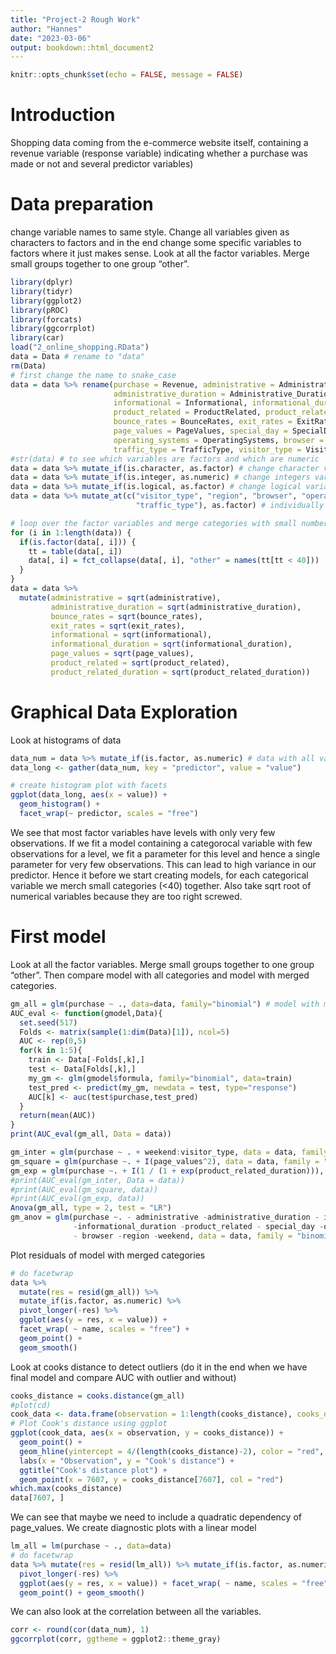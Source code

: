```yaml
---
title: "Project-2 Rough Work"
author: "Hannes"
date: "2023-03-06"
output: bookdown::html_document2
---
```


```r
knitr::opts_chunk$set(echo = FALSE, message = FALSE)
```

# Introduction
Shopping data coming from the e-commerce website itself, containing a revenue variable (response variable) indicating whether a purchase was made or not and several predictor variables)

# Data preparation
change variable names to same style. Change all variables given as characters to factors and in the end change some specific variables to factors where it just makes sense. Look at all the factor variables. Merge small groups together to one group "other".
```r
library(dplyr)
library(tidyr)
library(ggplot2)
library(pROC)
library(forcats)
library(ggcorrplot)
library(car)
load("2_online_shopping.RData")
data = Data # rename to "data"
rm(Data)
# first change the name to snake_case
data = data %>% rename(purchase = Revenue, administrative = Administrative,
                       administrative_duration = Administrative_Duration, 
                       informational = Informational, informational_duration = Informational_Duration,
                       product_related = ProductRelated, product_related_duration = ProductRelated_Duration,
                       bounce_rates = BounceRates, exit_rates = ExitRates,
                       page_values = PageValues, special_day = SpecialDay, month = Month,
                       operating_systems = OperatingSystems, browser = Browser, region = Region,
                       traffic_type = TrafficType, visitor_type = VisitorType, weekend = Weekend) 
#str(data) # to see which variables are factors and which are numeric
data = data %>% mutate_if(is.character, as.factor) # change character variables to factors
data = data %>% mutate_if(is.integer, as.numeric) # change integers variables to numeric
data = data %>% mutate_if(is.logical, as.factor) # change logical variables to factors
data = data %>% mutate_at(c("visitor_type", "region", "browser", "operating_systems",
                            "traffic_type"), as.factor) # individually change some variables to factors

# loop over the factor variables and merge categories with small number of observations together
for (i in 1:length(data)) {
  if(is.factor(data[, i])) {
    tt = table(data[, i])
    data[, i] = fct_collapse(data[, i], "other" = names(tt[tt < 40]))
  }
}
data = data %>% 
  mutate(administrative = sqrt(administrative),
         administrative_duration = sqrt(administrative_duration), 
         bounce_rates = sqrt(bounce_rates),
         exit_rates = sqrt(exit_rates),
         informational = sqrt(informational),
         informational_duration = sqrt(informational_duration), 
         page_values = sqrt(page_values), 
         product_related = sqrt(product_related),
         product_related_duration = sqrt(product_related_duration))
```


# Graphical Data Exploration

Look at histograms of data

```r
data_num = data %>% mutate_if(is.factor, as.numeric) # data with all variables as numeric
data_long <- gather(data_num, key = "predictor", value = "value")

# create histogram plot with facets
ggplot(data_long, aes(x = value)) + 
  geom_histogram() + 
  facet_wrap(~ predictor, scales = "free") 

```

We see that most factor variables have levels with only very few observations. If we fit a model containing a categorocal variable with few observations for a level, we fit a parameter for this level and hence a single parameter for very few observations. This can lead to high variance in our predictor. Hence it before we start creating models, for each categorical variable we merch small categories (<40) together. Also take sqrt root of numerical variables because they are too right screwed.

# First model 

Look at all the factor variables. Merge small groups together to one group "other".
Then compare model with all categories and model with merged categories.

```r
gm_all = glm(purchase ~ ., data=data, family="binomial") # model with merged categories
AUC_eval <- function(gmodel,Data){
  set.seed(517)
  Folds <- matrix(sample(1:dim(Data)[1]), ncol=5)
  AUC <- rep(0,5)
  for(k in 1:5){
    train <- Data[-Folds[,k],]
    test <- Data[Folds[,k],]
    my_gm <- glm(gmodel$formula, family="binomial", data=train)
    test_pred <- predict(my_gm, newdata = test, type="response")
    AUC[k] <- auc(test$purchase,test_pred)
  }
  return(mean(AUC))
}
print(AUC_eval(gm_all, Data = data))

gm_inter = glm(purchase ~ . + weekend:visitor_type, data = data, family="binomial")
gm_square = glm(purchase ~. + I(page_values^2), data = data, family = "binomial")
gm_exp = glm(purchase ~. + I(1 / (1 + exp(product_related_duration))), data = data, family="binomial")
#print(AUC_eval(gm_inter, Data = data))
#print(AUC_eval(gm_square, data))
#print(AUC_eval(gm_exp, data))
Anova(gm_all, type = 2, test = "LR")
gm_anov = glm(purchase ~. - administrative -administrative_duration - informational
              -informational_duration -product_related - special_day -operating_systems
              - browser -region -weekend, data = data, family = "binomial")
```


Plot residuals of model with merged categories
```r
# do facetwrap
data %>%
  mutate(res = resid(gm_all)) %>%
  mutate_if(is.factor, as.numeric) %>% 
  pivot_longer(-res) %>% 
  ggplot(aes(y = res, x = value)) + 
  facet_wrap( ~ name, scales = "free") + 
  geom_point() + 
  geom_smooth()
```

Look at cooks distance to detect outliers (do it in the end when we have final model and compare AUC with outlier and without)
```r
cooks_distance = cooks.distance(gm_all)
#plot(cd)
cook_data <- data.frame(observation = 1:length(cooks_distance), cooks_distance = cooks_distance)
# Plot Cook's distance using ggplot
ggplot(cook_data, aes(x = observation, y = cooks_distance)) +
  geom_point() +
  geom_hline(yintercept = 4/(length(cooks_distance)-2), color = "red", linetype = "dashed") +
  labs(x = "Observation", y = "Cook's distance") +
  ggtitle("Cook's distance plot") + 
  geom_point(x = 7607, y = cooks_distance[7607], col = "red")
which.max(cooks_distance)
data[7607, ]
```


We can see that maybe we need to include a quadratic dependency of page_values.
We create diagnostic plots with a linear model

```r
lm_all = lm(purchase ~ ., data=data)
# do facetwrap
data %>% mutate(res = resid(lm_all)) %>% mutate_if(is.factor, as.numeric) %>%
  pivot_longer(-res) %>% 
  ggplot(aes(y = res, x = value)) + facet_wrap( ~ name, scales = "free") + 
  geom_point() + geom_smooth()
```

We can also look at the correlation between all the variables.
```r
corr <- round(cor(data_num), 1)
ggcorrplot(corr, ggtheme = ggplot2::theme_gray)
```   



